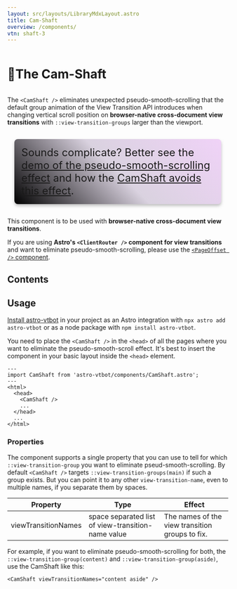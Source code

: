 ```yaml
---
layout: src/layouts/LibraryMdxLayout.astro
title: Cam-Shaft
overview: /components/
vtn: shaft-3
---
```





<h1 style="display: inline-block; view-transition-name: shaft-1"><span style="display:inline-block; view-transition-name:shaft-2;">🐫 </span>The Cam-Shaft</h1>


The `<CamShaft />` eliminates unexpected pseudo-smooth-scrolling that the default group animation of the View Transition API introduces when changing vertical scroll position on **browser-native cross-document view transitions** with `::view-transition-groups` larger than the viewport.


<span style="display: inline-block; font-size: 1.5rem; border-radius: 8px; padding: 1rem; margin: 1rem; background: linear-gradient(45deg, #000, #80659548, #cc5de844); box-shadow: 0 4px 6px #8888;">Sounds complicate? Better see the [demo of the pseudo-smooth-scrolling effect](https://vtbag.pages.dev/shaft-demo/1/) and how the [CamShaft avoids this effect](https://vtbag.pages.dev/shaft-demo2/1/).</span>

This component is to be used with **browser-native cross-document view transitions**.

If you are using **Astro's `<ClientRouter />` component for view transitions** and want to eliminate pseudo-smooth-scrolling, please use the [`<PageOffset />` component](/library/PageOffset/).

## Contents

## Usage

[Install astro-vtbot](../Installation/) in your project as an Astro integration with `npx astro add astro-vtbot` or as a node package with `npm install astro-vtbot`.

You need to place the `<CamShaft />` in the `<head>` of all the pages where you want to eliminate the pseudo-smooth-scroll effect. It's best to insert the component in your basic layout inside the `<head>` element.

```astro title="MyLayout.astro" ins={2,6}
---
import CamShaft from 'astro-vtbot/components/CamShaft.astro';
---
<html>
  <head>
    <CamShaft />
    ...
  </head>
  ...
</html>
```

### Properties

The component supports a single property that you can use to tell for which `::view-transition-group` you want to eliminate pseud-smooth-scrolling. By default `<CamShaft />` targets `::view-transition-groups(main)` if such a group exists. But you can point it to any other `view-transition-name`,  even to multiple names, if you separate them by spaces.

|   Property | Type | Effect |
|------------|------|--------|
| viewTransitionNames | space separated list of view-transition-name value | The names of the view transition groups to fix.

For example, if you want to eliminate pseudo-smooth-scrolling for both, the `::view-transition-group(content)` and `::view-transition-group(aside)`, use the CamShaft like this:
```astro
<CamShaft viewTransitionNames="content aside" />
```


